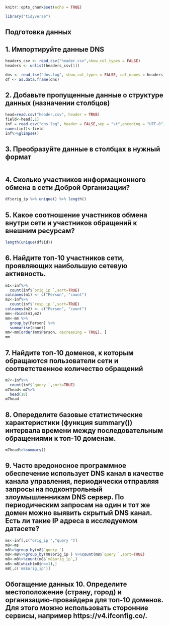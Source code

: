 
```r
knitr::opts_chunk$set(echo = TRUE)
```
```r
library("tidyverse")
```
## Подготовка данных
## 1. Импортируйте данные DNS


```r
headers_csv <- read_csv("header.csv",show_col_types = FALSE)
headers <- unlist(headers_csv[1])

dns <- read_tsv("dns.log", show_col_types = FALSE, col_names = headers)
df <- as.data.frame(dns)
```

## 2. Добавьте пропущенные данные о структуре данных (назначении столбцов)
```r
head=read.csv("header.csv", header = TRUE)
field<-head[,1]
inf = read.csv("dns.log", header = FALSE,sep = "\t",encoding = "UTF-8")
names(inf)<-field
inf%>%glimpse()
```

## 3. Преобразуйте данные в столбцах в нужный формат
```r

```
## 4. Сколько участников информационного обмена в сети Доброй Организации?
```r
df$orig_ip %>% unique() %>% length()
```
## 5. Какое соотношение участников обмена внутри сети и участников обращений к внешним ресурсам?
```r
length(unique(df$id))
```
## 6. Найдите топ-10 участников сети, проявляющих наибольшую сетевую активность.
```r
m1<-inf%>%
  count(inf$`orig_ip `,sort=TRUE)
colnames(m1) <- c("Person", "count")
m2<-inf%>%
  count(inf$`resp_ip `,sort=TRUE)
colnames(m2) <- c("Person", "count")
mm<-rbind(m1,m2)
mm<-mm %>%
  group_by(Person) %>%
  summarise(count)
mm<-mm[order(mm$Person, decreasing = TRUE), ]
mm
```

## 7. Найдите топ-10 доменов, к которым обращаются пользователи сети и соответственное количество обращений
```r
m7<-inf%>%
  count(inf$`query `,sort=TRUE)
m7head<-m7%>%
  head(10)
m7head
```

## 8. Опеределите базовые статистические характеристики (функция summary()) интервала времени между последовательным обращениями к топ-10 доменам.
```r
m7head%>%summary()
```

## 9. Часто вредоносное программное обеспечение использует DNS канал в качестве канала управления, периодически отправляя запросы на подконтрольный злоумышленникам DNS сервер. По периодическим запросам на один и тот же домен можно выявить скрытый DNS канал. Есть ли такие IP адреса в исследуемом датасете?
```r
ms<-inf[,c("orig_ip ","query ")]
m8<-ms
m8%>%group_by(m8$`query `)
m8<-m8%>%group_by(m8$orig_ip ) %>%count(m8$`query `,sort=TRUE)
m8<-m8%>%count(m8$`m8$orig_ip`,)
m8<-m8[which(m8$n==1),]
m8[,c('m8$orig_ip')]
```

## Обогащение данных 10. Определите местоположение (страну, город) и организацию-провайдера для топ-10 доменов. Для этого можно использовать сторонние сервисы, например https://v4.ifconfig.co/.
```r

```
